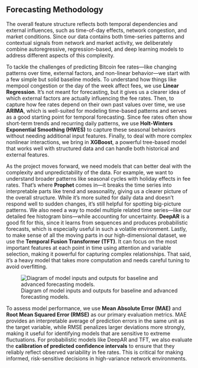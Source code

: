 ## Forecasting Methodology

The overall feature structure reflects both temporal dependencies and external influences, such as time-of-day effects, network congestion, and market conditions. Since our data contains both time-series patterns and contextual signals from network and market activity, we deliberately combine autoregressive, regression-based, and deep learning models to address different aspects of this complexity.

To tackle the challenges of predicting Bitcoin fee rates—like changing patterns over time, external factors, and non-linear behavior—we start with a few simple but solid baseline models. To understand how things like mempool congestion or the day of the week affect fees, we use **Linear Regression**. It’s not meant for forecasting, but it gives us a clearer idea of which external factors are actually influencing the fee rates. Then, to capture how fee rates depend on their own past values over time, we use **ARIMA**, which is well-suited for modeling time-based patterns and serves as a good starting point for temporal forecasting. Since fee rates often show short-term trends and recurring daily patterns, we use **Holt-Winters Exponential Smoothing (HWES)** to capture these seasonal behaviors without needing additional input features. Finally, to deal with more complex nonlinear interactions, we bring in **XGBoost**, a powerful tree-based model that works well with structured data and can handle both historical and external features.

As the project moves forward, we need models that can better deal with the complexity and unpredictability of the data. For example, we want to understand broader patterns like seasonal cycles with holiday effects in fee rates. That’s where **Prophet** comes in—it breaks the time series into interpretable parts like trend and seasonality, giving us a clearer picture of the overall structure. While it’s more suited for daily data and doesn’t respond well to sudden changes, it’s still helpful for spotting big-picture patterns. We also need a way to model multiple related time series—like our detailed fee histogram bins—while accounting for uncertainty. **DeepAR** is a good fit for this, since it learns from sequences and produces probabilistic forecasts, which is especially useful in such a volatile environment. Lastly, to make sense of all the moving parts in our high-dimensional dataset, we use the **Temporal Fusion Transformer (TFT)**. It can focus on the most important features at each point in time using attention and variable selection, making it powerful for capturing complex relationships. That said, it’s a heavy model that takes more computation and needs careful tuning to avoid overfitting.

::: {.quarto-figure-center}
![Diagram of model inputs and outputs for baseline and advanced forecasting models.](../img/model_architecture.png)
:::

To assess model performance, we use **Mean Absolute Error (MAE)** and **Root Mean Squared Error (RMSE)** as our primary evaluation metrics. MAE provides an interpretable average of prediction errors in the same unit as the target variable, while RMSE penalizes larger deviations more strongly, making it useful for identifying models that are sensitive to extreme fluctuations. For probabilistic models like DeepAR and TFT, we also evaluate the **calibration of predicted confidence intervals** to ensure that they reliably reflect observed variability in fee rates. This is critical for making informed, risk-sensitive decisions in high-variance network environments.
